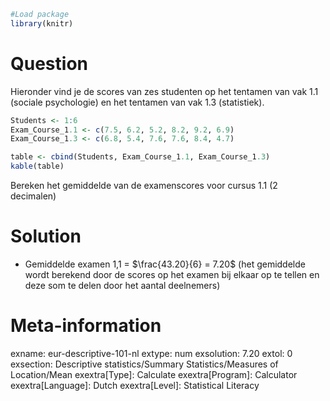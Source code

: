```r
#Load package
library(knitr)
```

Question
========
Hieronder vind je de scores van zes studenten op het tentamen van vak 1.1 (sociale psychologie) en het tentamen van vak 1.3 (statistiek). 

```r
Students <- 1:6
Exam_Course_1.1 <- c(7.5, 6.2, 5.2, 8.2, 9.2, 6.9)
Exam_Course_1.3 <- c(6.8, 5.4, 7.6, 7.6, 8.4, 4.7)

table <- cbind(Students, Exam_Course_1.1, Exam_Course_1.3)
kable(table)
```

Bereken het gemiddelde van de examenscores voor cursus 1.1 (2 decimalen)


Solution
========
* Gemiddelde examen 1,1 = $\frac{43.20}{6} = 7.20$ (het gemiddelde wordt berekend door de scores op het examen bij elkaar op te tellen en deze som te delen door het aantal deelnemers)

Meta-information
================
exname: eur-descriptive-101-nl
extype: num
exsolution: 7.20
extol: 0
exsection: Descriptive statistics/Summary Statistics/Measures of Location/Mean
exextra[Type]: Calculate
exextra[Program]: Calculator
exextra[Language]: Dutch
exextra[Level]: Statistical Literacy

